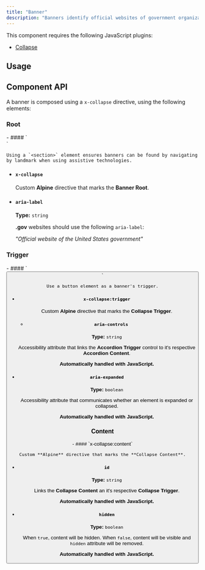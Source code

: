 ```yaml
---
title: "Banner"
description: "Banners identify official websites of government organizations in the United States. They also help visitors understand whether a website is official and secure."
---
```


This component requires the following JavaScript plugins:
  - [Collapse](/javascript#collapse)

## Usage

<ComponentPreview title="Banner" component="banner" variant="banner" />

## Component API

A banner is composed using a `x-collapse` directive, using the following elements: 

### Root

<ContentList>
  - #### `<section>`
    
    Using a `<section>` element ensures banners can be found by navigating by landmark when using assistive technologies.

  - #### `x-collapse`
    
    Custom **Alpine** directive that marks the **Banner Root**.

  - #### `aria-label`

    **Type:** `string`
    
    **.gov** websites should use the following `aria-label`: 
    
    *"Official website of the United States government"*

</ContentList>

### Trigger

<ContentList>
  - #### `<button>`
    
    Use a button element as a banner's trigger.
    
  - #### `x-collapse:trigger`
    
    Custom **Alpine** directive that marks the **Collapse Trigger**.

    - #### `aria-controls`
    
    **Type:** `string`
  
    Accessibility attribute that links the **Accordion Trigger** control to it's respective **Accordion Content**. 
    
    **Automatically handled with JavaScript.**
  
  - #### `aria-expanded`
    
    **Type:** `boolean`
  
    Accessibility attribute that communicates whether an element is expanded or collapsed. 
    
    **Automatically handled with JavaScript.**
</ContentList>

### Content

<ContentList>
  - #### `x-collapse:content`
    
    Custom **Alpine** directive that marks the **Collapse Content**.
  
  - #### `id`
    **Type:** `string`
  
    Links the **Collapse Content** an it's respective **Collapse Trigger**. 
    
    **Automatically handled with JavaScript.**
  
  - #### `hidden`
    **Type:** `boolean`
  
    When `true`, content will be hidden. When `false`, content will be visible and `hidden` attribute will be removed. 
    
    **Automatically handled with JavaScript.**
</ContentList>
